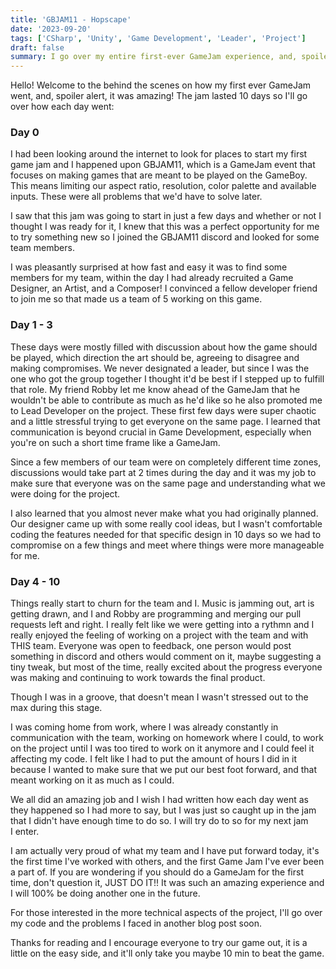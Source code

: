 ```yaml
---
title: 'GBJAM11 - Hopscape'
date: '2023-09-20'
tags: ['CSharp', 'Unity', 'Game Development', 'Leader', 'Project']
draft: false
summary: I go over my entire first-ever GameJam experience, and, spoiler alert, it was amazing!
---
```


Hello! Welcome to the behind the scenes on how my first ever GameJam went, and, spoiler alert, it was amazing!
The jam lasted 10 days so I'll go over how each day went:

### **Day 0**

I had been looking around the internet to look for places to start my first game jam and I happened upon GBJAM11, which is a GameJam event that focuses on making games that are meant to be played on the GameBoy. This means limiting our aspect ratio, resolution, color palette and available inputs. These were all problems that we'd have to solve later.

I saw that this jam was going to start in just a few days and whether or not I thought I was ready for it, I knew that this was a perfect opportunity for me to try something new so I joined the GBJAM11 discord and looked for some team members.

I was pleasantly surprised at how fast and easy it was to find some members for my team, within the day I had already recruited a Game Designer, an Artist, and a Composer! I convinced a fellow developer friend to join me so that made us a team of 5 working on this game.

### **Day 1 - 3**

These days were mostly filled with discussion about how the game should be played, which direction the art should be, agreeing to disagree and making compromises. We never designated a leader, but since I was the one who got the group together I thought it'd be best if I stepped up to fulfill that role. My friend Robby let me know ahead of the GameJam that he wouldn't be able to contribute as much as he'd like so he also promoted me to Lead Developer on the project. These first few days were super chaotic and a little stressful trying to get everyone on the same page. I learned that communication is beyond crucial in Game Development, especially when you're on such a short time frame like a GameJam.

Since a few members of our team were on completely different time zones, discussions would take part at 2 times during the day and it was my job to make sure that everyone was on the same page and understanding what we were doing for the project.

I also learned that you almost never make what you had originally planned. Our designer came up with some really cool ideas, but I wasn't comfortable coding the features needed for that specific design in 10 days so we had to compromise on a few things and meet where things were more manageable for me.

### **Day 4 - 10**

Things really start to churn for the team and I. Music is jamming out, art is getting drawn, and I and Robby are programming and merging our pull requests left and right. I really felt like we were getting into a rythmn and I really enjoyed the feeling of working on a project with the team and with THIS team. Everyone was open to feedback, one person would post something in discord and others would comment on it, maybe suggesting a tiny tweak, but most of the time, really excited about the progress everyone was making and continuing to work towards the final product.

Though I was in a groove, that doesn't mean I wasn't stressed out to the max during this stage.

I was coming home from work, where I was already constantly in communication with the team, working on homework where I could, to work on the project until I was too tired to work on it anymore and I could feel it affecting my code. I felt like I had to put the amount of hours I did in it because I wanted to make sure that we put our best foot forward, and that meant working on it as much as I could.

We all did an amazing job and I wish I had written how each day went as they happened so I had more to say, but I was just so caught up in the jam that I didn't have enough time to do so. I will try do to so for my next jam I enter.

I am actually very proud of what my team and I have put forward today, it's the first time I've worked with others, and the first Game Jam I've ever been a part of. If you are wondering if you should do a GameJam for the first time, don't question it, JUST DO IT!! It was such an amazing experience and I will 100% be doing another one in the future.

For those interested in the more technical aspects of the project, I'll go over my code and the problems I faced in another blog post soon.

Thanks for reading and I encourage everyone to try our game out, it is a little on the easy side, and it'll only take you maybe 10 min to beat the game.
